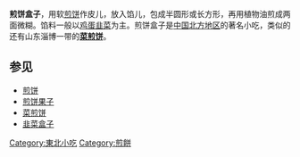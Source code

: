 '''煎饼盒子'''，用软[[煎饼|煎饼]]作皮儿，放入馅儿，包成半圆形或长方形，再用植物油煎成两面微糊。馅料一般以[[鸡蛋|鸡蛋]][[韭菜|韭菜]]为主。煎饼盒子是[[中国|中国]][[北方地区|北方地区]]的著名小吃，类似的还有山东淄博一带的'''[[菜煎饼|菜煎饼]]'''。

== 参见 ==
* [[煎饼|煎饼]]
* [[煎饼果子|煎饼果子]]
* [[菜煎饼|菜煎饼]]
* [[韭菜盒子|韭菜盒子]]

{{Dessert-stub}}

[[Category:東北小吃|Category:東北小吃]]
[[Category:煎餅|Category:煎餅]]